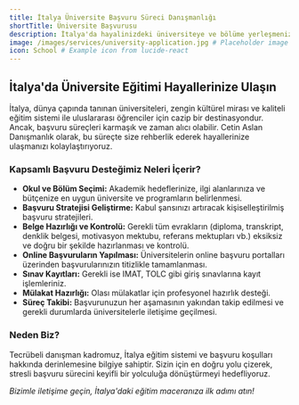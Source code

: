```yaml
---
title: İtalya Üniversite Başvuru Süreci Danışmanlığı
shortTitle: Üniversite Başvurusu
description: İtalya'da hayalinizdeki üniversiteye ve bölüme yerleşmeniz için başvuru sürecinizin her adımında profesyonel destek sunuyoruz.
image: /images/services/university-application.jpg # Placeholder image path
icon: School # Example icon from lucide-react
---
```


## İtalya'da Üniversite Eğitimi Hayallerinize Ulaşın

İtalya, dünya çapında tanınan üniversiteleri, zengin kültürel mirası ve kaliteli eğitim sistemi ile uluslararası öğrenciler için cazip bir destinasyondur. Ancak, başvuru süreçleri karmaşık ve zaman alıcı olabilir. Cetin Aslan Danışmanlık olarak, bu süreçte size rehberlik ederek hayallerinize ulaşmanızı kolaylaştırıyoruz.

### Kapsamlı Başvuru Desteğimiz Neleri İçerir?

- **Okul ve Bölüm Seçimi:** Akademik hedeflerinize, ilgi alanlarınıza ve bütçenize en uygun üniversite ve programların belirlenmesi.
- **Başvuru Stratejisi Geliştirme:** Kabul şansınızı artıracak kişiselleştirilmiş başvuru stratejileri.
- **Belge Hazırlığı ve Kontrolü:** Gerekli tüm evrakların (diploma, transkript, denklik belgesi, motivasyon mektubu, referans mektupları vb.) eksiksiz ve doğru bir şekilde hazırlanması ve kontrolü.
- **Online Başvuruların Yapılması:** Üniversitelerin online başvuru portalları üzerinden başvurularınızın titizlikle tamamlanması.
- **Sınav Kayıtları:** Gerekli ise IMAT, TOLC gibi giriş sınavlarına kayıt işlemleriniz.
- **Mülakat Hazırlığı:** Olası mülakatlar için profesyonel hazırlık desteği.
- **Süreç Takibi:** Başvurunuzun her aşamasının yakından takip edilmesi ve gerekli durumlarda üniversitelerle iletişime geçilmesi.

### Neden Biz?

Tecrübeli danışman kadromuz, İtalya eğitim sistemi ve başvuru koşulları hakkında derinlemesine bilgiye sahiptir. Sizin için en doğru yolu çizerek, stresli başvuru sürecini keyifli bir yolculuğa dönüştürmeyi hedefliyoruz.

*Bizimle iletişime geçin, İtalya'daki eğitim maceranıza ilk adımı atın!* 